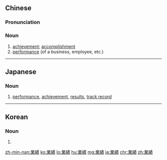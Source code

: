 {{also|业绩}}
==Chinese==
{{zh-forms|s=业绩}}

===Pronunciation===
{{zh-pron
|m=yè績
|c=jip6 zik1
|mn=qz:gia̍p-chi̍t/tw,xm,zz:gia̍p-chek
|cat=n
}}

===Noun===
{{zh-noun}}

# [[achievement]]; [[accomplishment]]
# [[performance]] (of a business, employee, etc.)

----

==Japanese==
{{ja-kanjitab|ぎょう|せき|yomi=on}}

===Noun===
{{ja-noun|ぎょうせき}}

# [[performance]], [[achievement]], [[results]], [[track record]]
#: {{ja-usex|会社の'''業績'''が振るわない。|かいしゃ の '''ぎょうせき''' が ふるわない。|The company is not doing well.}}

----

==Korean==
{{ko-hanjatab}}

===Noun===
{{ko-noun|hangeul=업적}}

# {{hanja form of|업적|achievements}}

[[zh-min-nan:業績]]
[[ko:業績]]
[[lo:業績]]
[[hu:業績]]
[[mg:業績]]
[[ja:業績]]
[[chr:業績]]
[[zh:業績]]